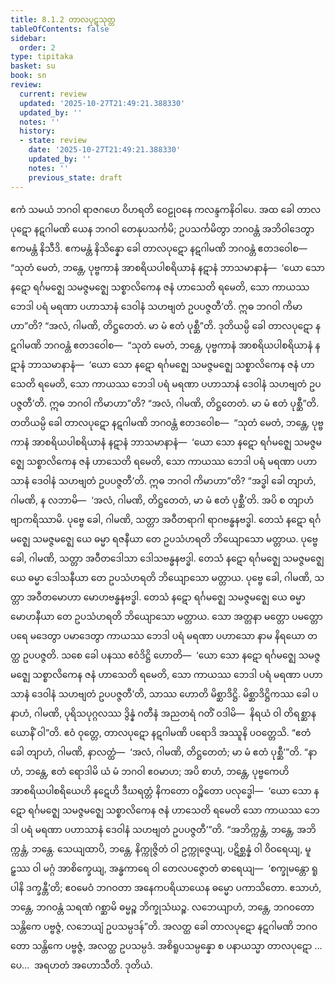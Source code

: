 ```yaml
---
title: 8.1.2 တာလပုဋသုတ္တ
tableOfContents: false
sidebar:
  order: 2
type: tipitaka
basket: su
book: sn
review:
  current: review
  updated: '2025-10-27T21:49:21.388330'
  updated_by: ''
  notes: ''
  history:
  - state: review
    date: '2025-10-27T21:49:21.388330'
    updated_by: ''
    notes: ''
    previous_state: draft
---
```



<ReviewStatus review={frontmatter.review} showDetails={true} />

<HypothesisAnnotation frontmatter={frontmatter} />

<DynamicBreadcrumb />

<Division number="354" book="sn" e="ch" v="18" p="331">

<Paragraph number="1548" book="sn">
ဧကံ သမယံ ဘဂဝါ ရာဇဂဟေ ဝိဟရတိ ဝေဠုဝနေ ကလန္ဒကနိဝါပေ. အထ ခေါ တာလပုဋော နဋဂါမဏိ ယေန ဘဂဝါ တေနုပသင်္ကမိ; ဥပသင်္ကမိတွာ ဘဂဝန္တံ အဘိဝါဒေတွာ ဧကမန္တံ နိသီဒိ. ဧကမန္တံ နိသိန္နော ခေါ တာလပုဋော နဋဂါမဏိ ဘဂဝန္တံ ဧတဒဝေါစ—  “သုတံ မေတံ, ဘန္တေ, ပုဗ္ဗကာနံ အာစရိယပါစရိယာနံ နဋာနံ ဘာသမာနာနံ—  ‘ယော သော နဋော ရင်္ဂမဇ္ဈေ သမဇ္ဇမဇ္ဈေ သစ္စာလိကေန ဇနံ ဟာသေတိ ရမေတိ, သော ကာယဿ ဘေဒါ ပရံ မရဏာ ပဟာသာနံ ဒေဝါနံ သဟဗျတံ ဥပပဇ္ဇတီ’တိ. ဣဓ ဘဂဝါ ကိမာဟာ”တိ? “အလံ, ဂါမဏိ, တိဋ္ဌတေတံ. မာ မံ ဧတံ ပုစ္ဆီ”တိ. ဒုတိယမ္ပိ ခေါ တာလပုဋော နဋဂါမဏိ ဘဂဝန္တံ ဧတဒဝေါစ—  “သုတံ မေတံ, ဘန္တေ, ပုဗ္ဗကာနံ အာစရိယပါစရိယာနံ နဋာနံ ဘာသမာနာနံ—  ‘ယော သော နဋော ရင်္ဂမဇ္ဈေ သမဇ္ဇမဇ္ဈေ သစ္စာလိကေန ဇနံ ဟာသေတိ ရမေတိ, သော ကာယဿ ဘေဒါ ပရံ မရဏာ ပဟာသာနံ ဒေဝါနံ သဟဗျတံ ဥပပဇ္ဇတီ’တိ. ဣဓ ဘဂဝါ ကိမာဟာ”တိ? “အလံ, ဂါမဏိ, တိဋ္ဌတေတံ. မာ မံ ဧတံ ပုစ္ဆီ”တိ. တတိယမ္ပိ ခေါ တာလပုဋော နဋဂါမဏိ ဘဂဝန္တံ ဧတဒဝေါစ—  “သုတံ မေတံ, ဘန္တေ, ပုဗ္ဗကာနံ အာစရိယပါစရိယာနံ နဋာနံ ဘာသမာနာနံ—  ‘ယော သော နဋော ရင်္ဂမဇ္ဈေ သမဇ္ဇမဇ္ဈေ သစ္စာလိကေန ဇနံ ဟာသေတိ ရမေတိ, သော ကာယဿ ဘေဒါ ပရံ မရဏာ ပဟာသာနံ ဒေဝါနံ သဟဗျတံ ဥပပဇ္ဇတီ’တိ. ဣဓ ဘဂဝါ ကိမာဟာ”တိ?
</Paragraph>

<Paragraph number="1549" book="sn">
“အဒ္ဓါ ခေါ တျာဟံ, ဂါမဏိ, န လဘာမိ—  ‘အလံ, ဂါမဏိ, တိဋ္ဌတေတံ, မာ မံ ဧတံ ပုစ္ဆီ’တိ. အပိ စ တျာဟံ ဗျာကရိဿာမိ. ပုဗ္ဗေ ခေါ, ဂါမဏိ, သတ္တာ အဝီတရာဂါ ရာဂဗန္ဓနဗဒ္ဓါ. တေသံ နဋော ရင်္ဂမဇ္ဈေ သမဇ္ဇမဇ္ဈေ ယေ ဓမ္မာ ရဇနီယာ တေ ဥပသံဟရတိ ဘိယျောသော မတ္တာယ. ပုဗ္ဗေ ခေါ, ဂါမဏိ, သတ္တာ အဝီတဒေါသာ ဒေါသဗန္ဓနဗဒ္ဓါ. တေသံ နဋော ရင်္ဂမဇ္ဈေ သမဇ္ဇမဇ္ဈေ ယေ ဓမ္မာ ဒေါသနီယာ တေ ဥပသံဟရတိ ဘိယျောသော မတ္တာယ. ပုဗ္ဗေ ခေါ, ဂါမဏိ, သတ္တာ အဝီတမောဟာ မောဟဗန္ဓနဗဒ္ဓါ. တေသံ နဋော ရင်္ဂမဇ္ဈေ သမဇ္ဇမဇ္ဈေ ယေ ဓမ္မာ မောဟနီယာ တေ ဥပသံဟရတိ ဘိယျောသော မတ္တာယ. သော အတ္တနာ မတ္တော ပမတ္တော ပရေ မဒေတွာ ပမာဒေတွာ ကာယဿ ဘေဒါ ပရံ မရဏာ ပဟာသော နာမ နိရယော တတ္ထ ဥပပဇ္ဇတိ. သစေ ခေါ ပနဿ ဧဝံဒိဋ္ဌိ ဟောတိ—  ‘ယော သော နဋော ရင်္ဂမဇ္ဈေ သမဇ္ဇမဇ္ဈေ သစ္စာလိကေန ဇနံ ဟာသေတိ ရမေတိ, သော ကာယဿ ဘေဒါ ပရံ မရဏာ ပဟာသာနံ ဒေဝါနံ သဟဗျတံ ဥပပဇ္ဇတီ’တိ, သာဿ ဟောတိ မိစ္ဆာဒိဋ္ဌိ. မိစ္ဆာဒိဋ္ဌိကဿ ခေါ ပနာဟံ, ဂါမဏိ, ပုရိသပုဂ္ဂလဿ ဒွိန္နံ ဂတီနံ အညတရံ ဂတိံ ဝဒါမိ—  နိရယံ ဝါ တိရစ္ဆာနယောနိံ ဝါ”တိ.
</Paragraph>

<Paragraph number="1550" book="sn">
ဧဝံ ဝုတ္တေ, တာလပုဋော နဋဂါမဏိ ပရောဒိ အဿူနိ ပဝတ္တေသိ. “ဧတံ ခေါ တျာဟံ, ဂါမဏိ, နာလတ္ထံ—  ‘အလံ, ဂါမဏိ, တိဋ္ဌတေတံ; မာ မံ ဧတံ ပုစ္ဆီ’”တိ. “နာဟံ, ဘန္တေ, ဧတံ ရောဒါမိ ယံ မံ ဘဂဝါ ဧဝမာဟ; အပိ စာဟံ, ဘန္တေ, ပုဗ္ဗကေဟိ အာစရိယပါစရိယေဟိ နဋေဟိ ဒီဃရတ္တံ နိကတော ဝဉ္စိတော ပလုဒ္ဓေါ—  ‘ယော သော နဋော ရင်္ဂမဇ္ဈေ သမဇ္ဇမဇ္ဈေ သစ္စာလိကေန ဇနံ ဟာသေတိ ရမေတိ သော ကာယဿ ဘေဒါ ပရံ မရဏာ ပဟာသာနံ ဒေဝါနံ သဟဗျတံ ဥပပဇ္ဇတီ’”တိ. “အဘိက္ကန္တံ, ဘန္တေ, အဘိက္ကန္တံ, ဘန္တေ. သေယျထာပိ, ဘန္တေ, နိက္ကုဇ္ဇိတံ ဝါ ဥက္ကုဇ္ဇေယျ, ပဋိစ္ဆန္နံ ဝါ ဝိဝရေယျ, မူဠှဿ ဝါ မဂ္ဂံ အာစိက္ခေယျ, အန္ဓကာရေ ဝါ တေလပဇ္ဇောတံ ဓာရေယျ—  ‘စက္ခုမန္တော ရူပါနိ ဒက္ခန္တီ’တိ; ဧဝမေဝံ ဘဂဝတာ အနေကပရိယာယေန ဓမ္မော ပကာသိတော. ဧသာဟံ, ဘန္တေ, ဘဂဝန္တံ သရဏံ ဂစ္ဆာမိ ဓမ္မဉ္စ ဘိက္ခုသံဃဉ္စ. လဘေယျာဟံ, ဘန္တေ, ဘဂဝတော သန္တိကေ ပဗ္ဗဇ္ဇံ, လဘေယျံ ဥပသမ္ပဒန်”တိ. အလတ္ထ ခေါ တာလပုဋော နဋဂါမဏိ ဘဂဝတော သန္တိကေ ပဗ္ဗဇ္ဇံ, အလတ္ထ ဥပသမ္ပဒံ. အစိရူပသမ္ပန္နော စ ပနာယသ္မာ တာလပုဋော …ပေ…  အရဟတံ အဟောသီတိ.

</Paragraph>
</Division>

<Paragraph number="1551" type="center" book="sn">
ဒုတိယံ.
</Paragraph>